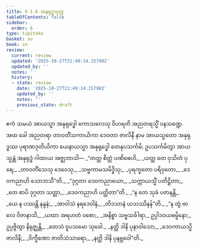 ```yaml
---
title: 9.1.6 အနုရုဒ္ဓသုတ္တ
tableOfContents: false
sidebar:
  order: 6
type: tipitaka
basket: su
book: sn
review:
  current: review
  updated: '2025-10-27T21:49:14.157902'
  updated_by: ''
  notes: ''
  history:
  - state: review
    date: '2025-10-27T21:49:14.157902'
    updated_by: ''
    notes: ''
    previous_state: draft
---
```



<ReviewStatus review={frontmatter.review} showDetails={true} />

<HypothesisAnnotation frontmatter={frontmatter} />

<DynamicBreadcrumb />

<Division number="226" book="sn" e="ch" v="18" p="312">

<Paragraph number="1402" book="sn">
ဧကံ သမယံ အာယသ္မာ အနုရုဒ္ဓေါ ကောသလေသု ဝိဟရတိ အညတရသ္မိံ ဝနသဏ္ဍေ. အထ ခေါ အညတရာ တာဝတိံသကာယိကာ ဒေဝတာ ဇာလိနီ နာမ အာယသ္မတော အနုရုဒ္ဓဿ ပုရာဏဒုတိယိကာ ယေနာယသ္မာ အနုရုဒ္ဓေါ တေနုပသင်္ကမိ; ဥပသင်္ကမိတွာ အာယသ္မန္တံ အနုရုဒ္ဓံ ဂါထာယ အဇ္ဈဘာသိ—
</Paragraph>

<Paragraph number="1403" type="verses" book="sn">
_“တတ္ထ စိတ္တံ ပဏိဓေဟိ,_  
_ယတ္ထ တေ ဝုသိတံ ပုရေ;_  
_တာဝတိံသေသု ဒေဝေသု,_  
_သဗ္ဗကာမသမိဒ္ဓိသု;_  
_ပုရက္ခတော ပရိဝုတော,_  
_ဒေဝကညာဟိ သောဘသီ”တိ._  

</Paragraph>

<Paragraph number="1404" type="verses" book="sn">
_“ဒုဂ္ဂတာ ဒေဝကညာယော,_  
_သက္ကာယသ္မိံ ပတိဋ္ဌိတာ;_  
_တေ စာပိ ဒုဂ္ဂတာ သတ္တာ,_  
_ဒေဝကညာဟိ ပတ္ထိတာ”တိ._  

</Paragraph>

<Paragraph number="1405" type="verses" book="sn">
_“န တေ သုခံ ပဇာနန္တိ,_  
_ယေ န ပဿန္တိ နန္ဒနံ;_  
_အာဝါသံ နရဒေဝါနံ,_  
_တိဒသာနံ ယသဿိနန်”တိ._  

</Paragraph>

<Paragraph number="1406" book="sn">
_“န တွံ ဗာလေ ဝိဇာနာသိ,_  
_ယထာ အရဟတံ ဝစော;_  
_အနိစ္စာ သဗ္ဗသင်္ခါရာ,_  
ဥပ္ပါဒဝယဓမ္မိနော;_  
ဥပ္ပဇ္ဇိတွာ နိရုဇ္ဈန္တိ,_  
_တေသံ ဝူပသမော သုခေါ._  

</Paragraph>

<Paragraph number="1407" type="verses" book="sn">
_နတ္ထိ ဒါနိ ပုနာဝါသော,_  
_ဒေဝကာယသ္မိ ဇာလိနိ;_  
_ဝိက္ခီဏော ဇာတိသံသာရော,_  
_နတ္ထိ ဒါနိ ပုနဗ္ဘဝေါ”တိ._
</Paragraph>
</Division>